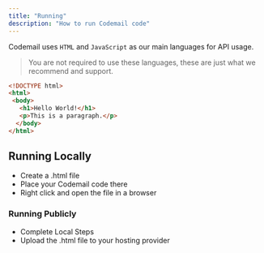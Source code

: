 ```yaml
---
title: "Running"
description: "How to run Codemail code"
---
```


Codemail uses `HTML` and `JavaScript` as our main languages for API usage.

> You are not required to use these languages, these are just what we recommend and support.

```html
<!DOCTYPE html>
<html>
 <body>
   <h1>Hello World!</h1>
   <p>This is a paragraph.</p>
  </body>
</html>
```

## Running Locally

- Create a .html file
- Place your Codemail code there
- Right click and open the file in a browser

### Running Publicly

- Complete Local Steps
- Upload the .html file to your hosting provider
